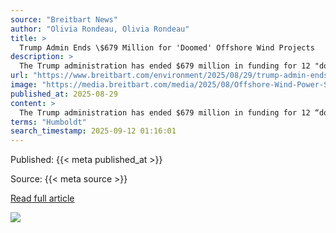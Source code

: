 ```yaml
---
source: "Breitbart News"
author: "Olivia Rondeau, Olivia Rondeau"
title: >
  Trump Admin Ends \$679 Million for 'Doomed' Offshore Wind Projects
description: >
  The Trump administration has ended $679 million in funding for 12 "doomed" offshore wind projects that Department of Transportation (DOT) Secretary Sean Duffy deemed a "wasteful" use of agency dollars. The post Trump Admin Ends $679 Million for ‘Doomed’ Offsh…
url: "https://www.breitbart.com/environment/2025/08/29/trump-admin-ends-679-million-for-doomed-offshore-wind-projects/"
image: "https://media.breitbart.com/media/2025/08/Offshore-Wind-Power-Station-640x335.jpeg"
published_at: 2025-08-29
content: >
  The Trump administration has ended $679 million in funding for 12 “doomed” offshore wind projects that Department of Transportation (DOT) Secretary Sean Duffy deemed a “wasteful” use of agency dollar… [+2232 chars]
terms: "Humboldt"
search_timestamp: 2025-09-12 01:16:01
---
```



Published: {{< meta published_at >}}


Source: {{< meta source >}}


[Read full article]({{< meta url >}}){target='_blank'}



![](`r rmarkdown::metadata$image[1]`)
